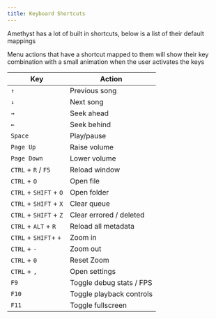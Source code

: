```yaml
--- 
title: Keyboard Shortcuts
---
```


Amethyst has a lot of built in shortcuts, below is a list of their default mappings

<Tip>Menu actions that have a shortcut mapped to them will show their key combination with a small animation when the user activates the keys </Tip>

| Key                    | Action                   |
|------------------------|--------------------------|
| `↑`                    | Previous song            |
| `↓`                    | Next song                |
| `→`                    | Seek ahead               |
| `←`                    | Seek behind              |
| `Space`                | Play/pause               |
| `Page Up`              | Raise volume             |
| `Page Down`            | Lower volume             |
| `CTRL` + `R` / `F5`    | Reload window            |
| `CTRL` + `O`           | Open file                |
| `CTRL` + `SHIFT` + `O` | Open folder              |
| `CTRL` + `SHIFT` + `X` | Clear queue              |
| `CTRL` + `SHIFT` + `Z` | Clear errored / deleted  |
| `CTRL` + `ALT` + `R`   | Reload all metadata      |
| `CTRL` + `SHIFT`+  `+` | Zoom in                  |
| `CTRL` + `-`           | Zoom out                 |
| `CTRL` + `0`           | Reset Zoom               |
| `CTRL` + `,`           | Open settings            |
| `F9`                   | Toggle debug stats / FPS |
| `F10`                  | Toggle playback controls |
| `F11`                  | Toggle fullscreen        |